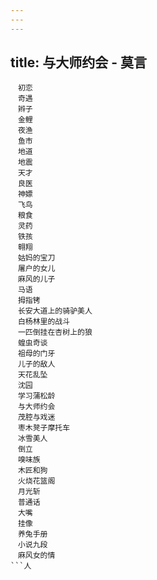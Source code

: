 ```yaml
---
---
---
```

title: 与大师约会 - 莫言
---


```
　初恋
　奇遇
　辫子
　金鲤
　夜渔
　鱼市
　地道
　地震
　天才
　良医
　神嫖
　飞鸟
　粮食
　灵药
　铁孩
　翱翔
　姑妈的宝刀
　屠户的女儿
　麻风的儿子
　马语
　拇指铐
　长安大道上的骑驴美人
　白杨林里的战斗
　一匹倒挂在杏树上的狼
　蝗虫奇谈
　祖母的门牙
　儿子的敌人
　天花乱坠
　沈园
　学习蒲松龄
　与大师约会
　茂腔与戏迷
　枣木凳子摩托车
　冰雪美人
　倒立
　嗅味族
　木匠和狗
　火烧花篮阁
　月光斩
　普通话
　大嘴
　挂像
　养兔手册
　小说九段
　麻风女的情
```人